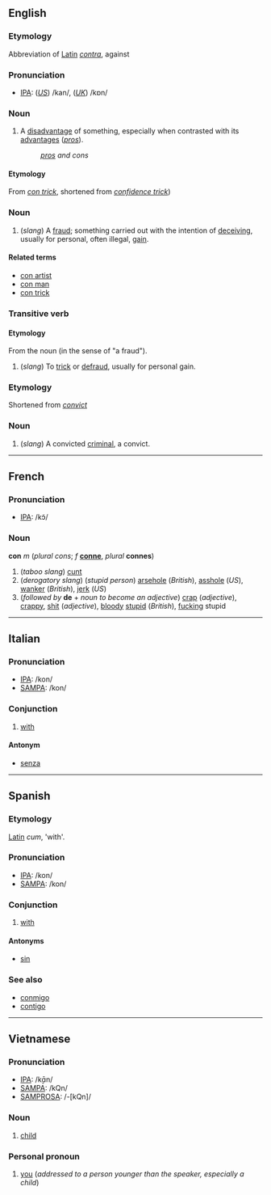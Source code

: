 == English ==

===Etymology===
Abbreviation of [[Latin]] ''[[contra]]'', against

=== Pronunciation ===
*[[w:IPA|IPA]]: (''[[w:American English|US]]'') /kan/, (''[[w:British English|UK]]'') /kɒn/

=== Noun===
#A [[disadvantage]] of something, especially when contrasted with its [[advantage]]s (''[[pro]]s'').
#:''[[pro]]s and cons''

====Etymology====
From ''[[con trick]]'', shortened from ''[[confidence trick]]'')

===Noun===
#(''slang'') A [[fraud]]; something carried out with the intention of [[deceive|deceiving]], usually for personal, often illegal, [[gain]].

====Related terms====
*[[con artist]]
*[[con man]]
*[[con trick]]

===Transitive verb ===
====Etymology====
From the noun (in the sense of "a fraud").

#(''slang'') To [[trick]] or [[defraud]], usually for personal gain.

===Etymology===
Shortened from ''[[convict]]''

===Noun===
#(''slang'') A convicted [[criminal]], a convict.

----
==French==
===Pronunciation===
*[[International Phonetic Alphabet|IPA]]: /kɔ̃/

===Noun===
'''con''' ''m'' (''plural'' ''cons''; ''f'' '''[[conne]]''', ''plural'' '''connes''')
#(''taboo slang'') [[cunt]]
#(''derogatory slang'') (''stupid person'') [[arsehole]] (''British''), [[asshole]] (''US''), [[wanker]] (''British''), [[jerk]] (''US'')
#(''followed by'' '''de''' + ''noun to become an adjective'') [[crap]] (''adjective''), [[crappy]], [[shit]] (''adjective''), [[bloody]] [[stupid]] (''British''), [[fucking]] stupid

----
==Italian==
===Pronunciation===
*[[w:IPA|IPA]]: /kon/
*[[w:SAMPA|SAMPA]]: /kon/

===Conjunction===
#[[with]]

====Antonym====
*[[senza]]

----
==Spanish==
===Etymology===
[[Latin]] ''cum'', 'with'.

===Pronunciation===
*[[w:IPA|IPA]]: /kon/
*[[w:SAMPA|SAMPA]]: /kon/

===Conjunction===
#[[with]]

====Antonyms====
*[[sin]]

===See also===
*[[conmigo]]
*[[contigo]]

----
==Vietnamese==
===Pronunciation===
*[[w:IPA|IPA]]: /k̬ɑ̄n/
*[[w:SAMPA|SAMPA]]: /kQn/
*[[w:SAMPROSA|SAMPROSA]]: /-[kQn]/

===Noun===
#[[child]]

===Personal pronoun===
#[[you]] (''addressed to a person younger than the speaker, especially a child'')